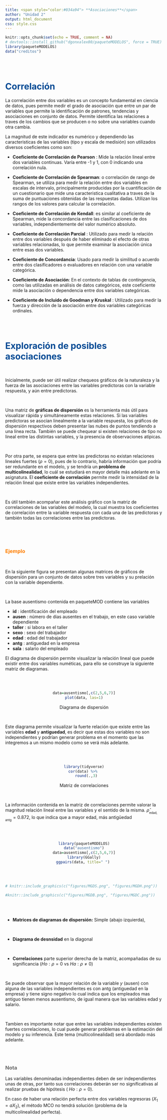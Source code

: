 ```yaml
---
title: <span style="color:#034a94"> **Asociaciones**</span>
author: "Unidad 2"
output: html_document
css: style.css
---
```


```r
knitr::opts_chunk$set(echo = TRUE, comment = NA)
# devtools::install_github("dgonxalex80/paqueteMODELOS", force = TRUE) # descarga paquete
library(paqueteMODELOS)
data("creditos")

```

</br></br>

# <span style="color:#034a94">**Correlación**</span>

La correlación entre dos variables es un concepto fundamental en ciencia de datos, pues permite medir el grado de asociación que entre un par de variables que permite la identificación de patrones, tendencias y asociaciones en conjunto de datos. Permite identifica las relaciones a traves de los cambios que se producen o no sobre una variables cuando otra cambia. 

La magnitud de este indicador es numérico y dependiendo las caracteristicas de las variables (tipo y escala de medisión) son utilizados diversos coeficientes como son:

* **Coeficiente de Correlación de Pearson** : Mide la relación lineal entre dos variables continuas. Varía entre -1 y 1, con 0 indicando una correlación nula.

* **Coeficiente de Correlación de Spearman**: o correlación de rango de Spearman, se utiliza para medir la relación entre dos variables en escalas de intervalo, principalmente producidas por la cuantificación de un cuestionario que mide una caracteristica cualitativa a traves de la suma de puntuaciones obtenidas de las respuestas dadas. Utilizan los rangos de los valores para calcular la correlación.

* **Coeficiente de Correlación de Kendall**: es similar al coeficiente de Spearman, mide la concordancia entre las clasificaciones de dos variables, independientemente del valor numérico absoluto.

* **Coeficiente de Correlación Parcial** : Utilizado para medir la relación entre dos variables después de haber eliminado el efecto de otras variables relacionadas, lo que permite examinar la asociación única entre esas dos variables.

* **Coeficiente de Concordancia**: Usado para medir la similitud o acuerdo entre dos clasificadores o evaluadores en relación con una variable categórica.

* **Coeficiente de Asociación**: En el contexto de tablas de contingencia, como las utilizadas en análisis de datos categóricos, este coeficiente mide la asociación o dependencia entre dos variables categóricas.

* **Coeficiente de Incluido de Goodman y Kruskal** : Utilizado para medir la fuerza y dirección de la asociación entre dos variables categóricas ordinales.

</br></br>

# <span style="color:#034a94">**Exploración de posibles asociaciones**</span>

</br>

Inicialmente, puede ser útil realizar chequeos gráficos de la naturaleza y la fuerza de las asociaciones entre las variables predictoras con la variable respuesta, y aún entre predictoras.

</br>

Una matriz de **gráficas de dispersión** es la herramienta más útil para visualizar rápida y simultáneamente estas relaciones. Si las variables predictoras se asocian linealmente a la variable respuesta, los gráficos de dispersión respectivos deben presentar las nubes de puntos tendiendo a una línea recta. También se puede chequear si existen relaciones de tipo no lineal entre las distintas variables, y la presencia de observaciones atípicas.



</br>

Por otra parte, se espera que entre las predictoras no existan relaciones lineales fuertes ($\rho=0$), pues de lo contrario, habría información que podría ser redundante en el modelo, y se tendría un  **problema de multicolinealidad**, lo cuál se estudiará en mayor detalle más adelante en la asignatura. El **coeficiente de correlación** permite medir la intensidad de la relación lineal que existe entre las variables independientes.

</br>

Es útil también acompañar este análisis gráfico con la matriz de correlaciones de las variables del modelo, la cual muestra los coeficientes de correlación entre la variable respuesta con cada una de las predictoras y también todas las correlaciones entre las predictoras.


</br></br></br>


### <span style="color:#FF7F00"> **Ejemplo**</span>

 </br>
 
En la siguiente figura se presentan algunas matrices de gráficos de dispersión para un conjunto de datos sobre tres variables y su prelación con la variable dependiente.

</br>

La base ausentismo  contenida en paqueteMOD contiene las variables 

* **id**     : identificación del empleado
* **ausen**  : número de dias ausentes en el trabajo, en este caso variable dependiente 
* **taller** : si labora en el taller
* **sexo**   : sexo del trabajador
* **edad**   : edad del trabajador
* **antg**   : antiguedad en la empresa
* **sala**   : salario del empleado


El diagrama de dispersión permite visualizar la relación lineal que puede existir entre dos variables numéticas, para ello  se construye la siguiente matriz de diagramas.

</br></br>

<center>
```r
data=ausentismo[,c(2,5,6,7)]
plot(data, las=1)
```

Diagrama de dispersión
</center>

</br>


Este diagrama permite visualizar la fuerte relación que existe entre las variables **edad** y **antiguedad**, es decir que estas dos variables no son independientes y podrían generar problema en el momento que las integremos a un mismo modelo como se verá más adelante.

</br></br>

<center>
```r
library(tidyverse)
cor(data) %>% 
  round(.,3)
```
Matriz de correlaciones
</center>

</br>

La información contenida en la matriz de correlaciones permite valorar la magnitud relación lineal entre las variables y el sentido de la misma. $\widehat{\rho}_{_{\text{edad, antg}}} = 0.872$, lo que indica que a mayor edad, más antigüedad


</br></br>

<center>
```r
library(paqueteMODELOS)
data("ausentismo")
data=ausentismo[,c(2,5,6,7)]
library(GGally)
ggpairs(data, title=" ") 
```
</center>

</br></br>


```r
# knitr::include_graphics(c("figures/MGDS.png", "figures/MGDH.png"))

#knitr::include_graphics(c("figures/MGDB.png", "figures/MGDC.png"))
```


</br></br>

* **Matrices de diagramas de dispersión:** Simple (abajo izquierda), 

</br>

* **Diagrama de desnsidad** en la diagonal

</br>

* **Correlaciones**  parte superior derecha de la matriz, acompañadas de su significancia $(Ho: \rho = 0 \text{ vs } Ha: \rho \neq 0)$

</br>

Se puede observar que la mayor relación de la variable $y$ (ausen) con alguna de las variables independientes es con antg (antiguedad en la empresa) y tiene signo negativo lo cual indica que los empleados mas antiguo tienen menos ausentismo, de igual manera que las variables edad y salario.

</br>

Tambien es importante notar que entre las variables independientes existen fuertes correlaciones, lo cual puede generar problemas en la estimación del modelo y su inferencia. Este tema (multicolinealidad) será abordado más adelante.

</br></br>

<div class="content-box-gray">

### <span style="color:#686868"> **Nota**</span>

Las variables denominadas independientes  deben de ser independientes unas de otras, por tanto sus correlaciones deberán ser no significativas al realizar pruebas de hipótesis ( $Ho: \rho = 0$).

En caso de haber una relación perfecta entre dos variables regresoras ($X_{1} = aX_{2}$), el método MCO no tendrá solución (problema de la multicolinealidad perfecta).


</div>


